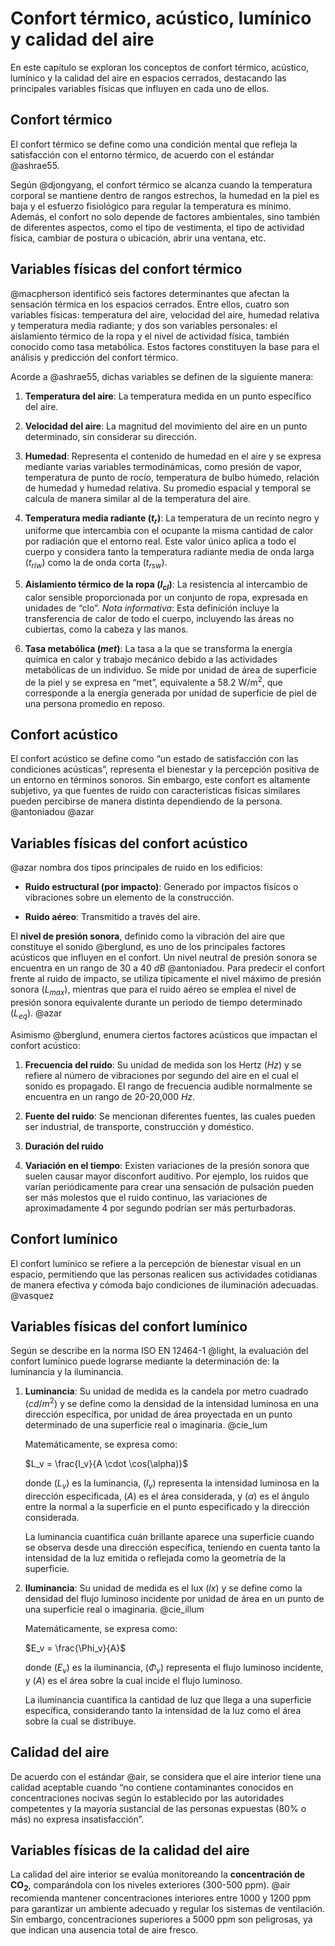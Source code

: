 # Confort térmico, acústico, lumínico y calidad del aire {#cap-confort}

En este capítulo se exploran los conceptos de confort térmico, acústico, lumínico y la calidad del aire en espacios cerrados, destacando las principales variables físicas que influyen en cada uno de ellos.

## Confort térmico {#sec-termico}

El confort térmico se define como una condición mental que refleja la satisfacción con el entorno térmico, de acuerdo con el estándar @ashrae55.

Según @djongyang, el confort térmico se alcanza cuando la temperatura corporal se mantiene dentro de rangos estrechos, la humedad en la piel es baja y el esfuerzo fisiológico para regular la temperatura es mínimo. Además, el confort no solo depende de factores ambientales, sino también de diferentes aspectos, como el tipo de vestimenta, el tipo de actividad física, cambiar de postura o ubicación, abrir una ventana, etc.

## Variables físicas del confort térmico

@macpherson identificó seis factores determinantes que afectan la sensación térmica en los espacios cerrados. Entre ellos, cuatro son variables físicas: temperatura del aire, velocidad del aire, humedad relativa y temperatura media radiante; y dos son variables personales: el aislamiento térmico de la ropa y el nivel de actividad física, también conocido como tasa metabólica. Estos factores constituyen la base para el análisis y predicción del confort térmico.  

Acorde a @ashrae55, dichas variables se definen de la siguiente manera:  

1. **Temperatura del aire**: La temperatura medida en un punto específico del aire.  

2. **Velocidad del aire**: La magnitud del movimiento del aire en un punto determinado, sin considerar su dirección.  

3. **Humedad**: Representa el contenido de humedad en el aire y se expresa mediante varias variables termodinámicas, como presión de vapor, temperatura de punto de rocío, temperatura de bulbo húmedo, relación de humedad y humedad relativa. Su promedio espacial y temporal se calcula de manera similar al de la temperatura del aire.  

4. **Temperatura media radiante ($t_{r}$)**: La temperatura de un recinto negro y uniforme que intercambia con el ocupante la misma cantidad de calor por radiación que el entorno real. Este valor único aplica a todo el cuerpo y considera tanto la temperatura radiante media de onda larga ($t_{rlw}$) como la de onda corta ($t_{rsw}$).  

5. **Aislamiento térmico de la ropa ($I_{cl}$)**: La resistencia al intercambio de calor sensible proporcionada por un conjunto de ropa, expresada en unidades de "clo". *Nota informativa*: Esta definición incluye la transferencia de calor de todo el cuerpo, incluyendo las áreas no cubiertas, como la cabeza y las manos.  

6. **Tasa metabólica ($met$)**: La tasa a la que se transforma la energía química en calor y trabajo mecánico debido a las actividades metabólicas de un individuo. Se mide por unidad de área de superficie de la piel y se expresa en "met", equivalente a 58.2 W/m<sup>2</sup>, que corresponde a la energía generada por unidad de superficie de piel de una persona promedio en reposo.  

## Confort acústico {#sec-acustico}

El confort acústico se define como "un estado de satisfacción con las condiciones acústicas", representa el bienestar y la percepción positiva de un entorno en términos sonoros. Sin embargo, este confort es altamente subjetivo, ya que fuentes de ruido con características físicas similares pueden percibirse de manera distinta dependiendo de la persona. @antoniadou @azar 

## Variables físicas del confort acústico

@azar nombra dos tipos principales de ruido en los edificios:

- **Ruido estructural (por impacto)**: Generado por impactos físicos o vibraciones sobre un elemento de la construcción.

- **Ruido aéreo**: Transmitido a través del aire.

El **nivel de presión sonora**, definido como la vibración del aire que constituye el sonido @berglund, es uno de los principales factores acústicos que influyen en el confort. Un nivel neutral de presión sonora se encuentra en un rango de 30 a 40 $dB$ @antoniadou. Para predecir el confort frente al ruido de impacto, se utiliza típicamente el nivel máximo de presión sonora ($L_{max}$), mientras que para el ruido aéreo se emplea el nivel de presión sonora equivalente durante un periodo de tiempo determinado ($L_{eq}$). @azar

Asimismo @berglund, enumera ciertos factores acústicos que impactan el confort acústico:

1. **Frecuencia del ruido**: Su unidad de medida son los Hertz ($Hz$) y se refiere al número de vibraciones por segundo del aire en el cual el sonido es propagado. El rango de frecuencia audible normalmente se encuentra en un rango de 20-20,000 $Hz$. 

2. **Fuente del ruido**: Se mencionan diferentes fuentes, las cuales pueden ser industrial, de transporte, construcción y doméstico.

3. **Duración del ruido**

4. **Variación en el tiempo**: Existen variaciones de la presión sonora que suelen causar mayor disconfort auditivo. Por ejemplo, los ruidos que varían periódicamente para crear una sensación de pulsación pueden ser más molestos que el ruido continuo, las variaciones de aproximadamente 4 por segundo podrían ser más perturbadoras.

## Confort lumínico {#sec-luminico}

El confort lumínico se refiere a la percepción de bienestar visual en un espacio, permitiendo que las personas realicen sus actividades cotidianas de manera efectiva y cómoda bajo condiciones de iluminación adecuadas. @vasquez

## Variables físicas del confort lumínico

Según se describe en la norma ISO EN 12464-1 @light, la evaluación del confort lumínico puede lograrse mediante la determinación de: la luminancia y la iluminancia.

1. **Luminancia**: Su unidad de medida es la candela por metro cuadrado ($cd/m^2$) y se define como la densidad de la intensidad luminosa en una dirección específica, por unidad de área proyectada en un punto determinado de una superficie real o imaginaria. @cie_lum 

    Matemáticamente, se expresa como:

    $L_v = \frac{I_v}{A \cdot \cos(\alpha)}$

    donde ($L_v$) es la luminancia, ($I_v$) representa la intensidad luminosa en la dirección especificada, ($A$) es el área considerada, y ($\alpha$) es el ángulo entre la normal a la superficie en el punto especificado y la dirección considerada.

    La luminancia cuantifica cuán brillante aparece una superficie cuando se observa desde una dirección específica, teniendo en cuenta tanto la intensidad de la luz emitida o reflejada como la geometría de la superficie. 

2. **Iluminancia**: Su unidad de medida es el lux ($lx$) y se define como la densidad del flujo luminoso incidente por unidad de área en un punto de una superficie real o imaginaria. @cie_illum

    Matemáticamente, se expresa como:

    $E_v = \frac{\Phi_v}{A}$

    donde ($E_v$) es la iluminancia, ($\Phi_v$) representa el flujo luminoso incidente, y ($A$) es el área sobre la cual incide el flujo luminoso. 
    
    La iluminancia cuantifica la cantidad de luz que llega a una superficie específica, considerando tanto la intensidad de la luz como el área sobre la cual se distribuye.

## Calidad del aire {#sec-calidad}

De acuerdo con el estándar @air, se considera que el aire interior tiene una calidad aceptable cuando "no contiene contaminantes conocidos en concentraciones nocivas según lo establecido por las autoridades competentes y la mayoría sustancial de las personas expuestas (80% o más) no expresa insatisfacción".

## Variables físicas de la calidad del aire

La calidad del aire interior se evalúa monitoreando la **concentración de CO<sub>2</sub>**, comparándola con los niveles exteriores (300-500 ppm). @air recomienda mantener concentraciones interiores entre 1000 y 1200 ppm para garantizar un ambiente adecuado y regular los sistemas de ventilación. Sin embargo, concentraciones superiores a 5000 ppm son peligrosas, ya que indican una ausencia total de aire fresco.
